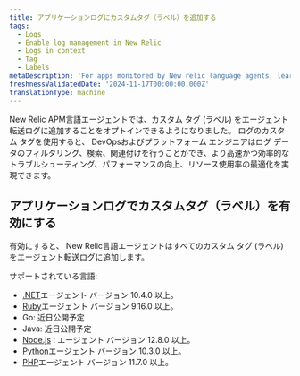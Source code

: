 ```yaml
---
title: アプリケーションログにカスタムタグ（ラベル）を追加する
tags:
  - Logs
  - Enable log management in New Relic
  - Logs in context
  - Tag
  - Labels
metaDescription: 'For apps monitored by New relic language agents, learn how to add custome tags (labels) to logs.'
freshnessValidatedDate: '2024-11-17T00:00:00.000Z'
translationType: machine
---
```


New Relic APM言語エージェントでは、カスタム タグ (ラベル) をエージェント転送ログに追加することをオプトインできるようになりました。 ログのカスタム タグを使用すると、 DevOpsおよびプラットフォーム エンジニアはログ データのフィルタリング、検索、関連付けを行うことができ、より高速かつ効率的なトラブルシューティング、パフォーマンスの向上、リソース使用率の最適化を実現できます。

## アプリケーションログでカスタムタグ（ラベル）を有効にする

有効にすると、 New Relic言語エージェントはすべてのカスタム タグ (ラベル) をエージェント転送ログに追加します。

サポートされている言語:

* [.NET](/docs/apm/agents/net-agent/configuration/net-agent-configuration)エージェント バージョン 10.4.0 以上。
* [Ruby](/docs.newrelic.com/docs/apm/agents/ruby-agent/configuration/ruby-agent-configuration/)エージェント バージョン 9.16.0 以上。
* Go: 近日公開予定
* Java: 近日公開予定
* [Node.js](/docs/apm/agents/nodejs-agent/installation-configuration/nodejs-agent-configuration) : エージェント バージョン 12.8.0 以上。
* [Python](/docs/apm/agents/python-agent/configuration/python-agent-configuration)エージェント バージョン 10.3.0 以上。
* [PHP](/docs/apm/agents/php-agent/configuration/php-agent-configuration/)エージェント バージョン 11.7.0 以上。